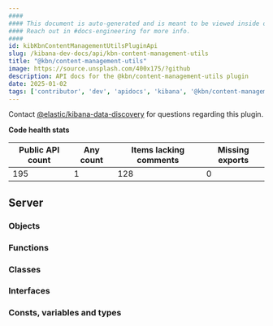 ```yaml
---
####
#### This document is auto-generated and is meant to be viewed inside our experimental, new docs system.
#### Reach out in #docs-engineering for more info.
####
id: kibKbnContentManagementUtilsPluginApi
slug: /kibana-dev-docs/api/kbn-content-management-utils
title: "@kbn/content-management-utils"
image: https://source.unsplash.com/400x175/?github
description: API docs for the @kbn/content-management-utils plugin
date: 2025-01-02
tags: ['contributor', 'dev', 'apidocs', 'kibana', '@kbn/content-management-utils']
---
```




Contact [@elastic/kibana-data-discovery](https://github.com/orgs/elastic/teams/kibana-data-discovery) for questions regarding this plugin.

**Code health stats**

| Public API count  | Any count | Items lacking comments | Missing exports |
|-------------------|-----------|------------------------|-----------------|
| 195 | 1 | 128 | 0 |

## Server

### Objects
<DocDefinitionList data={kbnContentManagementUtilsObj.server.objects}/>

### Functions
<DocDefinitionList data={kbnContentManagementUtilsObj.server.functions}/>

### Classes
<DocDefinitionList data={kbnContentManagementUtilsObj.server.classes}/>

### Interfaces
<DocDefinitionList data={kbnContentManagementUtilsObj.server.interfaces}/>

### Consts, variables and types
<DocDefinitionList data={kbnContentManagementUtilsObj.server.misc}/>

